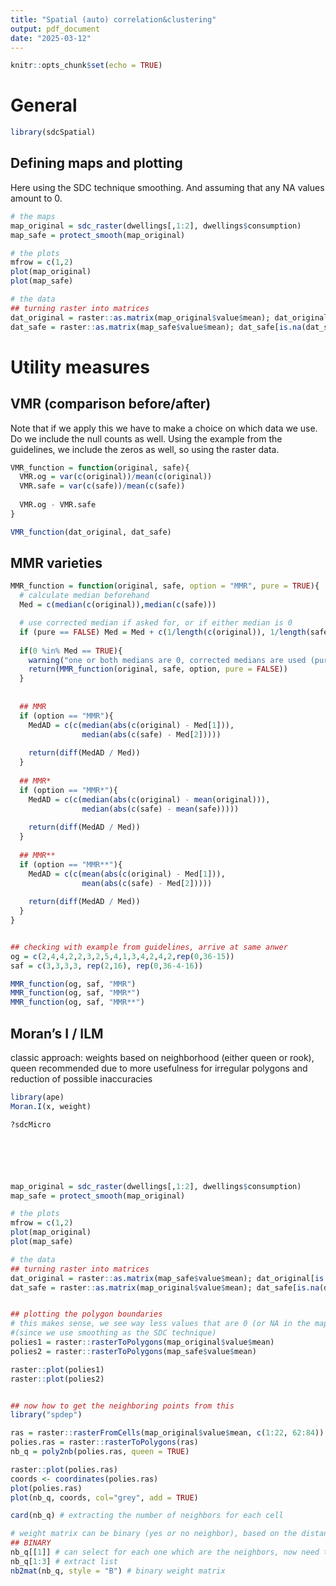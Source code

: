 ---
title: "Spatial (auto) correlation&clustering"
output: pdf_document
date: "2025-03-12"
---

```{r setup, include=FALSE}
knitr::opts_chunk$set(echo = TRUE)
```

# General
```{r}
library(sdcSpatial)
```

## Defining maps and plotting
Here using the SDC technique smoothing.
And assuming that any NA values amount to 0.
```{r}
# the maps
map_original = sdc_raster(dwellings[,1:2], dwellings$consumption)
map_safe = protect_smooth(map_original)

# the plots
mfrow = c(1,2)
plot(map_original)
plot(map_safe)

# the data
## turning raster into matrices
dat_original = raster::as.matrix(map_original$value$mean); dat_original[is.na(dat_original)] = 0
dat_safe = raster::as.matrix(map_safe$value$mean); dat_safe[is.na(dat_safe)] = 0
```


# Utility measures
## VMR (comparison before/after)
Note that if we apply this we have to make a choice on which data we use. Do we include the null counts as well.
Using the example from the guidelines, we include the zeros as well, so using the raster data.
```{r}

VMR_function = function(original, safe){
  VMR.og = var(c(original))/mean(c(original))
  VMR.safe = var(c(safe))/mean(c(safe))
  
  VMR.og - VMR.safe
}

VMR_function(dat_original, dat_safe)
```

## MMR varieties
```{r}
MMR_function = function(original, safe, option = "MMR", pure = TRUE){
  # calculate median beforehand
  Med = c(median(c(original)),median(c(safe)))

  # use corrected median if asked for, or if either median is 0
  if (pure == FALSE) Med = Med + c(1/length(c(original)), 1/length(safe)) * c(min(original[original != 0]), min(safe[safe != 0]))
  
  if(0 %in% Med == TRUE){
    warning("one or both medians are 0, corrected medians are used (pure = FALSE)")
    return(MMR_function(original, safe, option, pure = FALSE))
  }
  
  
  ## MMR
  if (option == "MMR"){
    MedAD = c(c(median(abs(c(original) - Med[1])), 
                median(abs(c(safe) - Med[2]))))
  
    return(diff(MedAD / Med))
  }
  
  ## MMR*
  if (option == "MMR*"){
    MedAD = c(c(median(abs(c(original) - mean(original))), 
                median(abs(c(safe) - mean(safe)))))
  
    return(diff(MedAD / Med))
  }
  
  ## MMR**
  if (option == "MMR**"){
    MedAD = c(c(mean(abs(c(original) - Med[1])), 
                mean(abs(c(safe) - Med[2]))))
  
    return(diff(MedAD / Med))
  }
}


## checking with example from guidelines, arrive at same anwer
og = c(2,4,4,2,2,3,2,5,4,1,3,4,2,4,2,rep(0,36-15))
saf = c(3,3,3,3, rep(2,16), rep(0,36-4-16))

MMR_function(og, saf, "MMR")
MMR_function(og, saf, "MMR*")
MMR_function(og, saf, "MMR**")
```


## Moran's I / ILM
classic approach: weights based on neighborhood (either queen or rook), queen recommended due to more usefulness for irregular polygons and reduction of possible inaccuracies

```{r}
library(ape)
Moran.I(x, weight)

?sdcMicro







```


```{r}


map_original = sdc_raster(dwellings[,1:2], dwellings$consumption)
map_safe = protect_smooth(map_original)

# the plots
mfrow = c(1,2)
plot(map_original)
plot(map_safe)

# the data
## turning raster into matrices
dat_original = raster::as.matrix(map_safe$value$mean); dat_original[is.na(dat_original)] = 0
dat_safe = raster::as.matrix(map_original$value$mean); dat_safe[is.na(dat_safe)] = 0


## plotting the polygon boundaries
# this makes sense, we see way less values that are 0 (or NA in the map) for the safe version 
#(since we use smoothing as the SDC technique)
polies1 = raster::rasterToPolygons(map_original$value$mean)
polies2 = raster::rasterToPolygons(map_safe$value$mean)

raster::plot(polies1)
raster::plot(polies2)


## now how to get the neighboring points from this
library("spdep")

ras = raster::rasterFromCells(map_original$value$mean, c(1:22, 62:84))
polies.ras = raster::rasterToPolygons(ras)
nb_q = poly2nb(polies.ras, queen = TRUE)

raster::plot(polies.ras)
coords <- coordinates(polies.ras)
plot(polies.ras)
plot(nb_q, coords, col="grey", add = TRUE)

card(nb_q) # extracting the number of neighbors for each cell

# weight matrix can be binary (yes or no neighbor), based on the distance itself, or the values of a variable
## BINARY
nb_q[[1]] # can select for each one which are the neighbors, now need to turn this into a binary matrix
nb_q[1:3] # extract list
nb2mat(nb_q, style = "B") # binary weight matrix

```








































